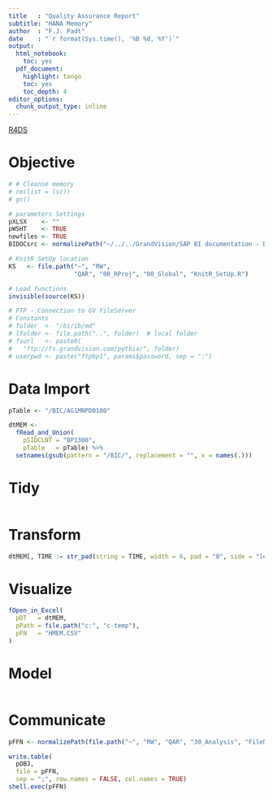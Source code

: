 ```yaml
---
title   : "Quality Assurance Report"
subtitle: "HANA Memory"
author  : "F.J. Padt"
date    : "`r format(Sys.time(), '%B %d, %Y')`"
output:
  html_notebook:
    toc: yes
  pdf_document:
    highlight: tango
    toc: yes
    toc_depth: 4
editor_options: 
  chunk_output_type: inline
---
```


[R4DS](http://r4ds.had.co.nz/introduction.html)

# Objective

```r
# # Cleanse memory
# rm(list = ls())
# gc()

# parameters Settings
pXLSX    <- "" 
pWSHT    <- TRUE
newfiles <- TRUE
BIDOCsrc <- normalizePath("~/../../GrandVision/SAP BI documentation - Documents/bi-doc/src/")

# KnitR SetUp location
KS   <- file.path("~", "RW",
                  "QAR", "00_RProj", "00_Global", "KnitR_SetUp.R")

# Load functions
invisible(source(KS))

# FTP - Connection to GV FileServer
# Constants
# folder  <- "/bi/ib/md"          
# lfolder <- file.path("..", folder)  # local folder
# fsurl   <- paste0(
#   "ftp://fs.grandvision.com/pythia/", folder)
# userpwd <- paste("ftpbp1", params$password, sep = ":")

```

# Data Import

```r
pTable <- "/BIC/AG1MNPD0100"

dtMEM <-
  fRead_and_Union(
    pSIDCLNT = "BP1300",
    pTable   = pTable) %>%
  setnames(gsub(pattern = "/BIC/", replacement = "", x = names(.)))

```


# Tidy

```r


```

# Transform

```r

dtMEM[, TIME := str_pad(string = TIME, width = 6, pad = "0", side = "left")]
```

# Visualize

```r

fOpen_in_Excel(
  pDT   = dtMEM,
  pPath = file.path("c:", "c-temp"),
  pFN   = "HMEM.CSV" 
)

```

# Model

```r

```

# Communicate

```r

pFFN <- normalizePath(file.path("~", "RW", "QAR", "30_Analysis", "FileName.csv"))

write.table(
  pOBJ,
  file = pFFN, 
  sep = ";", row.names = FALSE, col.names = TRUE)
shell.exec(pFFN)
```


